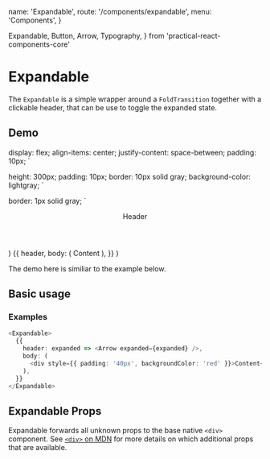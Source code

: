   name: 'Expandable',
  route: '/components/expandable',
  menu: 'Components',
}


  Expandable,
  Button,
  Arrow,
  Typography,
} from 'practical-react-components-core'


# Expandable

The `Expandable` is a simple wrapper around a `FoldTransition` together
with a clickable header, that can be use to toggle the expanded state.

## Demo

  display: flex;
  align-items: center;
  justify-content: space-between;
  padding: 10px;
`

  height: 300px;
  padding: 10px;
  border: 10px solid gray;
  background-color: lightgray;
`

  border: 1px solid gray;
`

  <Header>
    <Typography>Header</Typography>
    <Arrow expanded={expanded} />
  </Header>
)

  <Box>
    <Expandable initialExpanded={true}>
      {{
        header,
        body: (
          <Content>
            <Typography>Content</Typography>
          </Content>
        ),
      }}
    </Expandable>
  </Box>
)

<Demo />

The demo here is similiar to the example below.

## Basic usage

### Examples

```typescript
<Expandable>
  {{
    header: expanded => <Arrow expanded={expanded} />,
    body: (
      <div style={{ padding: '40px', backgroundColor: 'red' }}>Content</div>
    ),
  }}
</Expandable>
```

## Expandable Props

Expandable forwards all unknown props to the base native `<div>` component. See
[`<div>` on MDN](https://developer.mozilla.org/en-US/docs/Web/HTML/Element/div) for more
details on which additional props that are available.

<Props of="Expandable" />
